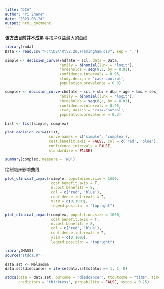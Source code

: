```yaml
---
title: "DCA"
author: "Yi Zhang"
date: "2023-08-20"
output: html_document
---
```


**该方法目前并不成熟**
寻找净获益最大的曲线
```r
library(rmda)
Data <- read.csv("F:\\DS\\R\\2.20.Framingham.csv", sep = ',')
```

```r
simple <- decision_curve(chdfate ~ scl, data = Data,
                         family = binomial(link = 'logit'),
                         thresholds = seq(0,1, by = 0.01),
                         confidence.intervals = 0.95,
                         study.design = 'case-control',
                         population.prevalence = 0.3)
```

```r
complex <- decision_curve(chdfate ~ scl + sbp + dbp + age + bmi + sex, data = Data,
                         family = binomial(link = 'logit'),
                         thresholds = seq(0,1, by = 0.01),
                         confidence.intervals = 0.95,
                         study.design = 'case-control',
                         population.prevalence = 0.3)
```

```r
List <- list(simple, complex)
```

```r
plot_decision_curve(List,
                    curve.names = c('simple', 'complex'),
                    cost.benefit.axis = FALSE, col = c('red', 'blue'),
                    confidence.intervals = FALSE,
                    standardize = FALSE)
```

```r
summary(complex, measure = 'NB')
```

绘制临床影响曲线
```r
plot_clinical_impact(simple, population.size = 1000,
                     cost.benefit.axis = T,
                     n.cost.benefits = 8,
                     col = c('red', 'blue'),
                     confidence.intervals = T,
                     ylim = c(0,1000),
                     legend.position = "topright")
```

```r
plot_clinical_impact(complex, population.size = 1000,
                     cost.benefit.axis = T,
                     n.cost.benefits = 8,
                     col = c('red', 'blue'),
                     confidence.intervals = T,
                     ylim = c(0,1000),
                     legend.position = "topright")
```

```r
library(MASS)
source("stdca.R")

data.set <- Melanoma
data.set$diedcancer = ifelse(data.set$status == 1, 1, 0)

stdca(data = data.set, outcome = "diedcancer", ttoutcome = "time", timepoint = 545,
      predictors = "thickness", probability = FALSE, xstop = 0.25)
```

